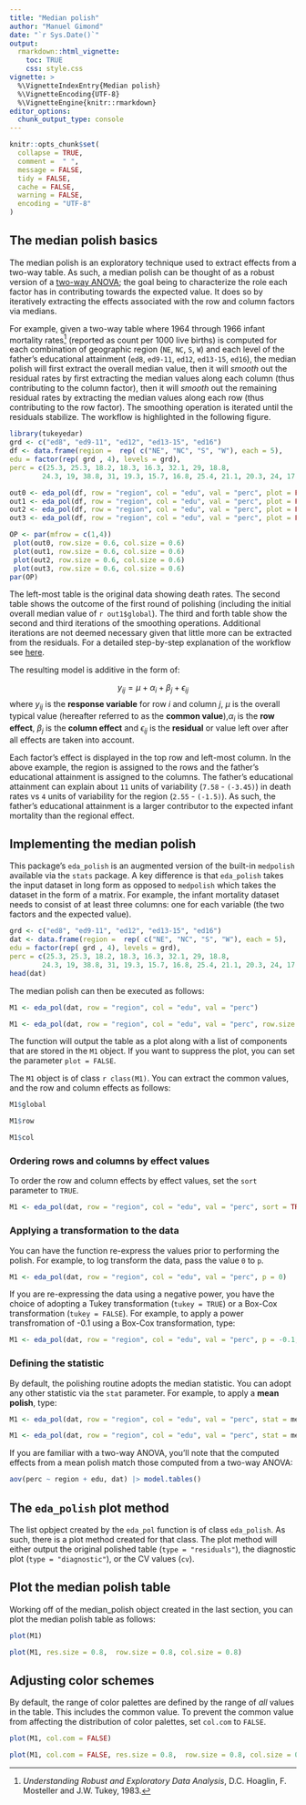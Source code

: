 ---
title: "Median polish"
author: "Manuel Gimond"
date: "`r Sys.Date()`"
output: 
  rmarkdown::html_vignette:
    toc: TRUE
    css: style.css
vignette: >
  %\VignetteIndexEntry{Median polish}
  %\VignetteEncoding{UTF-8}
  %\VignetteEngine{knitr::rmarkdown}
editor_options: 
  chunk_output_type: console
---

```{r setup, include = FALSE}
knitr::opts_chunk$set(
  collapse = TRUE,
  comment =  " ",
  message = FALSE,
  tidy = FALSE,
  cache = FALSE,
  warning = FALSE,
  encoding = "UTF-8"
)
```

## The median polish basics

The median polish is an exploratory technique used to extract effects from a two-way table. As such, a median polish can be thought of as a robust version of a [two-way ANOVA](https://mgimond.github.io/Stats-in-R/ANOVA.html#two-way-anova); the goal being to characterize the role each factor has in contributing towards the expected value. It does so by iteratively extracting the effects associated with the row and column factors via medians.

For example, given a two-way table where 1964 through 1966 infant mortality rates[^1] (reported as count per 1000 live births) is computed for each combination of geographic region (`NE`, `NC`, `S`, `W`) and each level of the father's educational attainment (`ed8`, `ed9-11`, `ed12`, `ed13-15`, `ed16`), the median polish will first extract the overall median value, then it will *smooth* out the residual rates by first extracting the median values along each column (thus contributing to the column factor), then it will *smooth* out the remaining residual rates by extracting the median values along each row (thus contributing to the row factor). The smoothing operation is iterated until the residuals stabilize. The workflow is highlighted in the following figure.


```{r echo = FALSE, fig.width = 11, fig.height=2.5}
library(tukeyedar)
grd <- c("ed8", "ed9-11", "ed12", "ed13-15", "ed16")
df <- data.frame(region =  rep( c("NE", "NC", "S", "W"), each = 5),
edu = factor(rep( grd , 4), levels = grd),
perc = c(25.3, 25.3, 18.2, 18.3, 16.3, 32.1, 29, 18.8,
        24.3, 19, 38.8, 31, 19.3, 15.7, 16.8, 25.4, 21.1, 20.3, 24, 17.5))

out0 <- eda_pol(df, row = "region", col = "edu", val = "perc", plot = FALSE, maxiter = 0)
out1 <- eda_pol(df, row = "region", col = "edu", val = "perc", plot = FALSE, maxiter = 1)
out2 <- eda_pol(df, row = "region", col = "edu", val = "perc", plot = FALSE, maxiter = 2)
out3 <- eda_pol(df, row = "region", col = "edu", val = "perc", plot = FALSE, maxiter = 3)

OP <- par(mfrow = c(1,4))
 plot(out0, row.size = 0.6, col.size = 0.6)
 plot(out1, row.size = 0.6, col.size = 0.6)
 plot(out2, row.size = 0.6, col.size = 0.6)
 plot(out3, row.size = 0.6, col.size = 0.6)
par(OP)
```

The left-most table is the original data showing death rates. The second table shows the outcome of the first round of polishing (including the initial overall median value of `r out1$global`). The third and forth table show the second and third iterations of the smoothing operations. Additional iterations are not deemed necessary given that little more can be extracted from the residuals. For a detailed step-by-step explanation of the workflow see [here](https://mgimond.github.io/ES218/two_way.html#median-polish).

The resulting model is additive in the form of:

$$
y_{ij} = \mu + \alpha_{i} + \beta_{j} +\epsilon_{ij}
$$
where $y_{ij}$ is the **response variable** for row $i$ and column $j$, $\mu$ is the overall typical value (hereafter referred to as the **common value**),$\alpha_{i}$ is the **row effect**, $\beta_{j}$ is the **column effect** and $\epsilon_{ij}$ is the **residual** or value left over after all effects are taken into account.

Each factor's effect is displayed in the top row and left-most column. In the above example, the region is assigned to the rows and the father's educational attainment is assigned to the columns. The father's educational attainment can explain about `11` units of variability (`7.58` - `(-3.45)`) in death rates vs `4` units of variability for the region (`2.55` - `(-1.5)`). As such, the father's educational attainment is a larger contributor to the expected infant mortality than the regional effect.


## Implementing the median polish

This package's `eda_polish` is an augmented version of the built-in `medpolish` available via the `stats` package. A key difference is that `eda_polish` takes the input dataset in long form as opposed to `medpolish` which takes the dataset in the form of a matrix. For example, the infant mortality dataset needs to consist of at least three columns: one for each variable (the two factors and the expected value).

```{r}
grd <- c("ed8", "ed9-11", "ed12", "ed13-15", "ed16")
dat <- data.frame(region =  rep( c("NE", "NC", "S", "W"), each = 5),
edu = factor(rep( grd , 4), levels = grd),
perc = c(25.3, 25.3, 18.2, 18.3, 16.3, 32.1, 29, 18.8,
        24.3, 19, 38.8, 31, 19.3, 15.7, 16.8, 25.4, 21.1, 20.3, 24, 17.5))
head(dat)
```

The median polish can then be executed as follows:

```{r eval = FALSE}
M1 <- eda_pol(dat, row = "region", col = "edu", val = "perc")
```


```{r fig.width=3, fig.height=3, echo=FALSE}
M1 <- eda_pol(dat, row = "region", col = "edu", val = "perc", row.size = 0.7, col.size = 0.7, res.size = 0.7)
```

The function will output the table as a plot along with a list of components that are stored in the `M1` object. If you want to suppress the plot, you can set the parameter `plot = FALSE`.

The `M1` object is of class ``r class(M1)``. You can extract the common values, and the row and column effects as follows:

```{r}
M1$global
```

```{r}
M1$row
```

```{r}
M1$col
```

###  Ordering rows and columns by effect values

To order the row and column effects by effect values, set the `sort` parameter to `TRUE`.

```{r fig.width=3, fig.height=3, echo=FALSE, results='hide'}
M1 <- eda_pol(dat, row = "region", col = "edu", val = "perc", sort = TRUE)
```

### Applying a transformation to the data

You can have the function re-express the values prior to performing the polish. For example, to log transform the data, pass the value `0` to `p`.

```{r fig.width=3, fig.height=3, echo=FALSE, results='hide'}
M1 <- eda_pol(dat, row = "region", col = "edu", val = "perc", p = 0)
```

If you are re-expressing the data using a negative power, you have the choice of adopting a Tukey transformation (`tukey = TRUE`) or a Box-Cox transformation (`tukey = FALSE`). For example, to apply a power transfromation of -0.1 using a Box-Cox transformation, type:

```{r fig.width=3, fig.height=3, echo=FALSE, results='hide'}
M1 <- eda_pol(dat, row = "region", col = "edu", val = "perc", p = -0.1, tukey = FALSE)
```

### Defining the statistic

By default, the polishing routine adopts the median statistic. You can adopt any other statistic via the `stat` parameter. For example, to apply a **mean polish**, type:

```{r eval = FALSE}
M1 <- eda_pol(dat, row = "region", col = "edu", val = "perc", stat = mean)
```

```{r fig.width=3, fig.height=3, echo=FALSE}
M1 <- eda_pol(dat, row = "region", col = "edu", val = "perc", stat = mean, res.size = 0.8,  row.size = 0.8, col.size = 0.8)
```

If you are familiar with a two-way ANOVA, you'll note that the computed effects from a mean polish match those computed from a two-way ANOVA:

```{r}
aov(perc ~ region + edu, dat) |> model.tables()
```



## The `eda_polish` plot method

The list opbject created by the `eda_pol` function is of class `eda_polish`. As such, there is a plot method created for that class. The plot method will either output the original polished table (`type = "residuals"`), the diagnostic plot (`type = "diagnostic"`), or the CV values (`cv`).

## Plot the median polish table

Working off of the median_polish object created in the last section, you can plot the median polish table as follows:

```{r eval = FALSE}
plot(M1)
```

```{r fig.width=3, fig.height=3, echo=FALSE}
plot(M1, res.size = 0.8,  row.size = 0.8, col.size = 0.8)
```

## Adjusting color schemes

By default, the range of color palettes are defined by the range of *all* values in the table. This includes the common value. To prevent the common value from affecting the distribution of color palettes, set `col.com` to `FALSE`.

```{r eval = FALSE}
plot(M1, col.com = FALSE)
```

```{r fig.width=3, fig.height=3, echo=FALSE}
plot(M1, col.com = FALSE, res.size = 0.8,  row.size = 0.8, col.size = 0.8)
```


[^1]: *Understanding Robust and Exploratory Data Analysis*, D.C. Hoaglin, F. Mosteller and J.W. Tukey, 1983.
